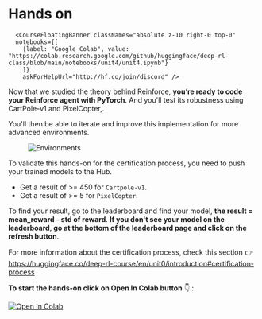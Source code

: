 # Hands on



      <CourseFloatingBanner classNames="absolute z-10 right-0 top-0"
      notebooks={[
        {label: "Google Colab", value: "https://colab.research.google.com/github/huggingface/deep-rl-class/blob/main/notebooks/unit4/unit4.ipynb"}
        ]}
        askForHelpUrl="http://hf.co/join/discord" />



Now that we studied the theory behind Reinforce, **you’re ready to code your Reinforce agent with PyTorch**. And you'll test its robustness using CartPole-v1 and PixelCopter,.

You'll then be able to iterate and improve this implementation for more advanced environments.

<figure class="image table text-center m-0 w-full">
  <img src="https://huggingface.co/datasets/huggingface-deep-rl-course/course-images/resolve/main/en/unit6/envs.gif" alt="Environments"/>
</figure>


To validate this hands-on for the certification process, you need to push your trained models to the Hub.

- Get a result of >= 450 for `Cartpole-v1`.
- Get a result of >= 5 for `PixelCopter`.

To find your result, go to the leaderboard and find your model, **the result = mean_reward - std of reward**. **If you don't see your model on the leaderboard, go at the bottom of the leaderboard page and click on the refresh button**.

For more information about the certification process, check this section 👉 https://huggingface.co/deep-rl-course/en/unit0/introduction#certification-process

**To start the hands-on click on Open In Colab button** 👇 :

[![Open In Colab](https://colab.research.google.com/assets/colab-badge.svg)](https://colab.research.google.com/github/huggingface/deep-rl-class/blob/master/notebooks/unit4/unit4.ipynb)
